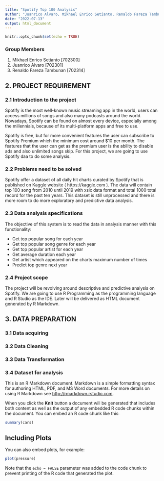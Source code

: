 ```yaml
---
title: "Spotify Top 100 Analysis"
author: "Juanrico Alvaro, Mikhael Enrico Setianto, Renaldo Fareza Tambunan"
date: "2022-07-13"
output: html_document
---
```


```r
knitr::opts_chunk$set(echo = TRUE)
```

### Group Members
1. Mikhael Enrico Setianto [702300] 
2. Juanrico Alvaro [702301]
3. Renaldo Fareza Tambunan [702314]

## 2. PROJECT REQUIREMENT
### 2.1 Introduction to the project
Spotify is the most well-known music streaming app in the world, users can access millions of songs and also many podcasts around the world. Nowadays, Spotify can be found on almost every device, especially among the millennials, because of its multi-platform apps and free to use.

Spotify is free, but for more convenient features the user can subscribe to Spotify Premium which the minimum cost around $10 per month. The features that the user can get as the premium user is the ability to disable ads and also unlimited songs skip. For this project, we are going to use Spotify daa to do some analysis.

### 2.2 Problems need to be solved
Spotify offer a dataset of all daily hit charts curated by Spotify that is published on Kaggle website ( https://kaggle.com ). The data will contain top 100 song from 2010 until 2019 with xslx data format and total 1000 total record for the past ten years. This dataset is still unprocessed and there is more room to do more exploratory and predictive data analysis.


### 2.3  Data analysis specifications
The objective of this system is to read the data in analysis manner with this functionality:

* Get top popular song for each year
* Get top popular song genre for each year
* Get top popular artist for each year
* Get average duration each year
* Get artist which appeared on the charts maximum number of times
* Predict top genre next year

### 2.4  Project scope
The project will be revolving around descriptive and predictive analysis on Spotify. We are going to use R Programming as the programming language and R Studio as the IDE. Later will be delivered as HTML document generated by R Markdown.

## 3. DATA PREPARATION

### 3.1 Data acquiring

### 3.2 Data Cleaning

### 3.3 Data Transformation

### 3.4 Dataset for analysis










This is an R Markdown document. Markdown is a simple formatting syntax for authoring HTML, PDF, and MS Word documents. For more details on using R Markdown see <http://rmarkdown.rstudio.com>.

When you click the **Knit** button a document will be generated that includes both content as well as the output of any embedded R code chunks within the document. You can embed an R code chunk like this:

```r
summary(cars)
```

## Including Plots

You can also embed plots, for example:

```r
plot(pressure)
```

Note that the `echo = FALSE` parameter was added to the code chunk to prevent printing of the R code that generated the plot.
